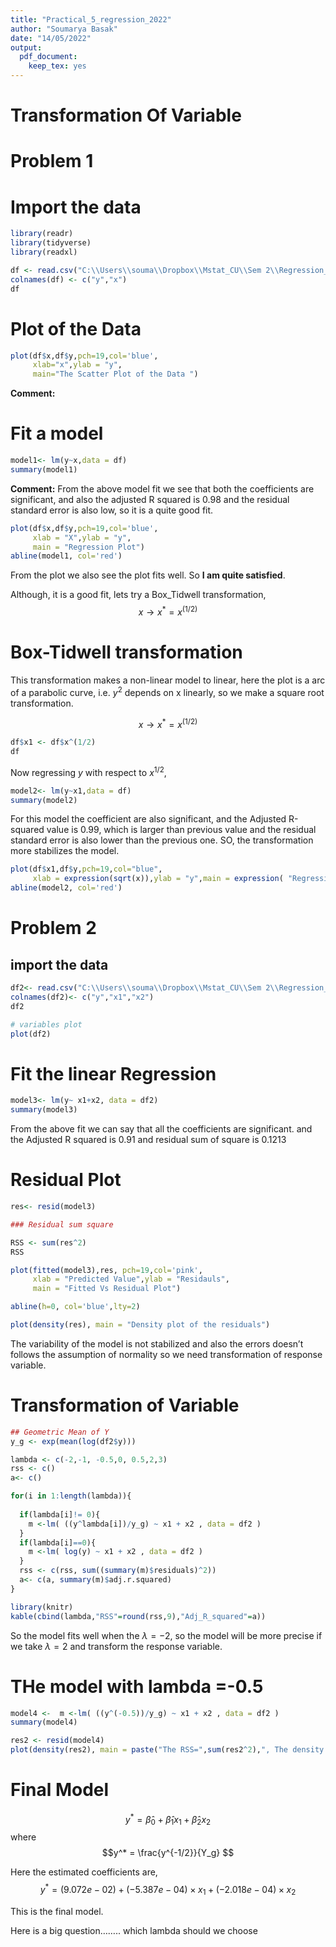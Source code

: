 ---
title: "Practical_5_regression_2022"
author: "Soumarya Basak"
date: "14/05/2022"
output: 
  pdf_document: 
    keep_tex: yes
---

# Transformation Of Variable

# Problem 1


# Import the data
```{r}
library(readr)
library(tidyverse)
library(readxl)
```

```{r}
df <- read.csv("C:\\Users\\souma\\Dropbox\\Mstat_CU\\Sem 2\\Regression_analysis_1\\Data Sets\\problem_set_5_1.csv")
colnames(df) <- c("y","x")
df
```

# Plot of the Data

```{r}
plot(df$x,df$y,pch=19,col='blue',
     xlab="x",ylab = "y",
     main="The Scatter Plot of the Data ")
```

**Comment:**


# Fit a model

```{r}
model1<- lm(y~x,data = df)
summary(model1)
```
**Comment:** From the above model fit we see that both the coefficients are significant, and also the adjusted R squared is 0.98 and the residual standard error is also low, so it is a quite good fit. 

```{r}
plot(df$x,df$y,pch=19,col='blue',
     xlab = "X",ylab = "y",
     main = "Regression Plot")
abline(model1, col='red')
```
From the plot we also see the plot fits well. So **I am quite satisfied**.

Although, it is a good fit, lets try a Box_Tidwell transformation,
$$x \rightarrow x^* = x^{(1/2)}$$



# Box-Tidwell transformation

This transformation makes a non-linear model to linear, here the plot is a arc of a parabolic curve, i.e. $y^2$ depends on x linearly, so we make a square root transformation. 

$$x \rightarrow x^* = x^{(1/2)}$$


```{r}
df$x1 <- df$x^(1/2)
df
```

Now regressing $y$ with respect to $x^{1/2}$,

```{r}
model2<- lm(y~x1,data = df)
summary(model2)
```

For this model the coefficient are also significant, and the Adjusted R-squared value is 0.99, which is larger than previous value and the residual standard error is also lower than the previous one. 
SO, the transformation more stabilizes the model. 


```{r}
plot(df$x1,df$y,pch=19,col="blue",
     xlab = expression(sqrt(x)),ylab = "y",main = expression( "Regression Plot with "~ sqrt(x) ~" as regressor") )
abline(model2, col='red')
```


# Problem 2

## import the data
```{r}
df2<- read.csv("C:\\Users\\souma\\Dropbox\\Mstat_CU\\Sem 2\\Regression_analysis_1\\Data Sets\\problem_set_5_2.csv")
colnames(df2)<- c("y","x1","x2")
df2
```
```{r}
# variables plot
plot(df2)

```



# Fit the linear Regression

```{r}
model3<- lm(y~ x1+x2, data = df2)
summary(model3)
```
From the above fit we can say that all the coefficients are significant. and the Adjusted R squared is 0.91 and residual sum of square is 0.1213


# Residual Plot

```{r}
res<- resid(model3)

### Residual sum square

RSS <- sum(res^2)
RSS
```

```{r}
plot(fitted(model3),res, pch=19,col='pink',
     xlab = "Predicted Value",ylab = "Residauls",
     main = "Fitted Vs Residual Plot")

abline(h=0, col='blue',lty=2)
```
```{r}
plot(density(res), main = "Density plot of the residuals")

```


The variability of the model is not stabilized and also the errors doesn't follows the assumption of normality so we need transformation of response variable.



# Transformation of Variable

```{r}
## Geometric Mean of Y
y_g <- exp(mean(log(df2$y)))

```

```{r}
lambda <- c(-2,-1, -0.5,0, 0.5,2,3)
rss <- c()
a<- c()

for(i in 1:length(lambda)){
  
  if(lambda[i]!= 0){
    m <-lm( ((y^lambda[i])/y_g) ~ x1 + x2 , data = df2 )
  }
  if(lambda[i]==0){
    m <-lm( log(y) ~ x1 + x2 , data = df2 )
  }
  rss <- c(rss, sum((summary(m)$residuals)^2))
  a<- c(a, summary(m)$adj.r.squared)
}

library(knitr)
kable(cbind(lambda,"RSS"=round(rss,9),"Adj_R_squared"=a))

```

So the model fits well when the $\lambda=-2$, so the model will be more precise if we take $\lambda=2$ and transform the response variable.

# THe model with lambda =-0.5

```{r}
model4 <-  m <-lm( ((y^(-0.5))/y_g) ~ x1 + x2 , data = df2 )
summary(model4)

```
```{r}
res2 <- resid(model4)
plot(density(res2), main = paste("The RSS=",sum(res2^2),", The density Plot of the residuals"))
```


# Final Model

$$y^*= \widehat\beta_0 +\widehat\beta_1 x_1 +\widehat\beta_2x_2 $$
where $$y^* = \frac{y^{-1/2}}{Y_g} $$

Here the estimated coefficients are,
$$  y^* = (9.072e-02)+(-5.387e-04)\times x_1 +(-2.018e-04)\times x_2 $$

This is the final model.

Here is a big question........
which lambda should we choose



























